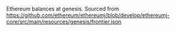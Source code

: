 Ethereum balances at genesis. Sourced from https://github.com/ethereum/ethereumj/blob/develop/ethereumj-core/src/main/resources/genesis/frontier.json
